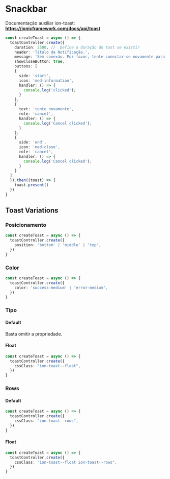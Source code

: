 
<Meta title="Components/Global/Snack Bar/Usage" />

# Snackbar

Documentação auxiliar ion-toast: **https://ionicframework.com/docs/api/toast**

```ts
const createToast = async () => {
  toastController.create({
    duration: 2500, //  Define a duração do tast se existir
    header: 'Titulo da Notificação.',
    message: 'Sem conexão. Por favor, tente conectar-se novamente para concluir essa tarefa.',
    showCloseButton: true,
    buttons: [
    {
      side: 'start',
      icon: 'med-information',
      handler: () => {
        console.log('clicked');
      }
    },
    {
      text: 'tente novamente',
      role: 'cancel',
      handler: () => {
        console.log('Cancel clicked');
      }
    },
    {
      side: 'end',
      icon: 'med-close',
      role: 'cancel',
      handler: () => {
        console.log('Cancel clicked');
      }
    }
  ]
  }).then((toast) => {
    toast.present()
  })
}
```

## Toast Variations

### Posicionamento

```ts
const createToast = async () => {
  toastController.create({
    position: 'bottom' | 'middle' | 'top',
  })
}
```

### Color

```ts
const createToast = async () => {
  toastController.create({
    color: 'success-medium' | 'error-medium',
  })
}
```

### Tipo

#### Default

Basta omitir a propriedade.

#### Float

```ts
const createToast = async () => {
  toastController.create({
    cssClass: "ion-toast--float",
  })
}
```

### Rows

#### Default

```ts
const createToast = async () => {
  toastController.create({
    cssClass: "ion-toast--rows",
  })
}
```

#### Float

```ts
const createToast = async () => {
  toastController.create({
    cssClass: "ion-toast--float ion-toast--rows",
  })
}
